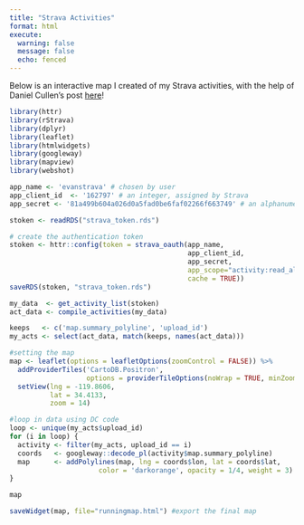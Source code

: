 ```yaml
---
title: "Strava Activities"
format: html
execute: 
  warning: false
  message: false
  echo: fenced
---
```


Below is an interactive map I created of my Strava activities, with the help of Daniel Cullen's post [here](https://www.dancullen.me/articles/creating-a-heatmap-in-r-with-google-polylines)!

```r
library(httr)
library(rStrava)
library(dplyr)
library(leaflet)
library(htmlwidgets)
library(googleway) 
library(mapview)
library(webshot)
```

```r
app_name <- 'evanstrava' # chosen by user
app_client_id  <- '162797' # an integer, assigned by Strava
app_secret <- '81a499b604a026d0a5fad0be6faf02266f663749' # an alphanumeric secret, assigned by Strava

stoken <- readRDS("strava_token.rds")
```

```r
# create the authentication token
stoken <- httr::config(token = strava_oauth(app_name, 
                                            app_client_id, 
                                            app_secret, 
                                            app_scope="activity:read_all", 
                                            cache = TRUE))
saveRDS(stoken, "strava_token.rds")
```

```r
my_data  <- get_activity_list(stoken)
act_data <- compile_activities(my_data)

keeps   <- c('map.summary_polyline', 'upload_id')
my_acts <- select(act_data, match(keeps, names(act_data)))

#setting the map
map <- leaflet(options = leafletOptions(zoomControl = FALSE)) %>%
  addProviderTiles('CartoDB.Positron',
                   options = providerTileOptions(noWrap = TRUE, minZoom = 7, maxZoom = 20)) %>%
  setView(lng = -119.8606, 
          lat = 34.4133, 
          zoom = 14)

#loop in data using DC code
loop <- unique(my_acts$upload_id)
for (i in loop) {
  activity <- filter(my_acts, upload_id == i)
  coords   <- googleway::decode_pl(activity$map.summary_polyline)
  map      <- addPolylines(map, lng = coords$lon, lat = coords$lat,
                      color = 'darkorange', opacity = 1/4, weight = 3)
}

map

saveWidget(map, file="runningmap.html") #export the final map
```
